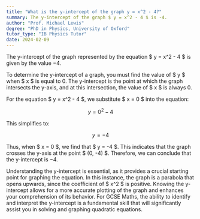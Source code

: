 ```yaml
---
title: "What is the y-intercept of the graph y = x^2 - 4?"
summary: The y-intercept of the graph $ y = x^2 - 4 $ is -4.
author: "Prof. Michael Lewis"
degree: "PhD in Physics, University of Oxford"
tutor_type: "IB Physics Tutor"
date: 2024-02-09
---
```


The y-intercept of the graph represented by the equation $ y = x^2 - 4 $ is given by the value $-4$.

To determine the y-intercept of a graph, you must find the value of $ y $ when $ x $ is equal to $0$. The y-intercept is the point at which the graph intersects the y-axis, and at this intersection, the value of $ x $ is always $0$.

For the equation $ y = x^2 - 4 $, we substitute $ x = 0 $ into the equation:

$$
y = 0^2 - 4
$$

This simplifies to:

$$
y = -4
$$

Thus, when $ x = 0 $, we find that $ y = -4 $. This indicates that the graph crosses the y-axis at the point $ (0, -4) $. Therefore, we can conclude that the y-intercept is $-4$.

Understanding the y-intercept is essential, as it provides a crucial starting point for graphing the equation. In this instance, the graph is a parabola that opens upwards, since the coefficient of $ x^2 $ is positive. Knowing the y-intercept allows for a more accurate plotting of the graph and enhances your comprehension of its behavior. For GCSE Maths, the ability to identify and interpret the y-intercept is a fundamental skill that will significantly assist you in solving and graphing quadratic equations.
    
